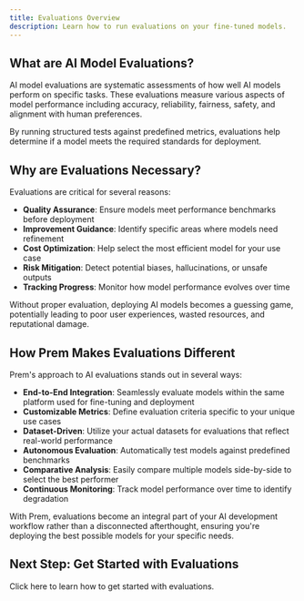 ```yaml
---
title: Evaluations Overview
description: Learn how to run evaluations on your fine-tuned models.
---
```


## What are AI Model Evaluations?

AI model evaluations are systematic assessments of how well AI models perform on specific tasks. These evaluations measure various aspects of model performance including accuracy, reliability, fairness, safety, and alignment with human preferences. 

By running structured tests against predefined metrics, evaluations help determine if a model meets the required standards for deployment.

## Why are Evaluations Necessary?

Evaluations are critical for several reasons:

- **Quality Assurance**: Ensure models meet performance benchmarks before deployment
- **Improvement Guidance**: Identify specific areas where models need refinement
- **Cost Optimization**: Help select the most efficient model for your use case
- **Risk Mitigation**: Detect potential biases, hallucinations, or unsafe outputs
- **Tracking Progress**: Monitor how model performance evolves over time

Without proper evaluation, deploying AI models becomes a guessing game, potentially leading to poor user experiences, wasted resources, and reputational damage.

## How Prem Makes Evaluations Different

Prem's approach to AI evaluations stands out in several ways:

- **End-to-End Integration**: Seamlessly evaluate models within the same platform used for fine-tuning and deployment
- **Customizable Metrics**: Define evaluation criteria specific to your unique use cases
- **Dataset-Driven**: Utilize your actual datasets for evaluations that reflect real-world performance
- **Autonomous Evaluation**: Automatically test models against predefined benchmarks
- **Comparative Analysis**: Easily compare multiple models side-by-side to select the best performer
- **Continuous Monitoring**: Track model performance over time to identify degradation

With Prem, evaluations become an integral part of your AI development workflow rather than a disconnected afterthought, ensuring you're deploying the best possible models for your specific needs.

## Next Step: Get Started with Evaluations

<Card title="Get Started with Evaluations" icon="heart-pulse" href="/evaluations/get-started">
    Click here to learn how to get started with evaluations.
</Card>
